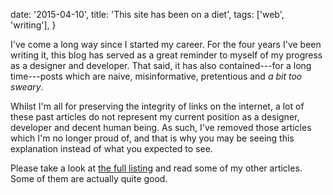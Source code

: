   date: '2015-04-10',
  title: 'This site has been on a diet',
  tags: ['web', 'writing'],
}

I've come a long way since I started my career. For the four years I've been writing it, this blog has served as a great reminder to myself of my progress as a designer and developer. That said, it has also contained---for a long time---posts which are naive, misinformative, pretentious and _a bit too sweary_.

Whilst I'm all for preserving the integrity of links on the internet, a lot of these past articles do not represent my current position as a designer, developer and decent human being. As such, I've removed those articles which I'm no longer proud of, and that is why you may be seeing this explanation instead of what you expected to see.

Please take a look at [the full listing](/writing) and read some of my other articles. Some of them are actually quite good.
